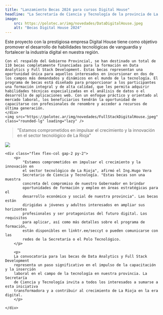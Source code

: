 ```yaml
---
title: "Lanzamiento Becas 2024 para cursos Digital House"
headline: "La Secretaría de Ciencia y Tecnología de la provincia de La Rioja se enorgullece en anunciar el lanzamiento de 110 becas, en el marco del Plan de Formación con Empleabilidad 2024."
image:
    src: https://polotec.ar/img/novedades/DataDigitalHouse.jpeg
    alt: "Becas Digital House 2024"
---
```


<article class="flex justify-center border-x border-red-300">
<div class="w-4/5 flex flex-col items-center gap-8">
<div class="grid lg:grid-cols-2 gap-4">
    <div class="flex flex-col gap-2 py-2">
    Este proyecto con la prestigiosa empresa Digital House tiene como objetivo promover el desarrollo de habilidades tecnológicas de vanguardia y fortalecer la industria digital en nuestra región.

    Con el respaldo del Gobierno Provincial, se han destinado un total de 110 becas completamente financiadas para la formación en Data Analytics y Full Stack Development. Estas becas representan una oportunidad única para aquellos interesados en incursionar en dos de los campos más demandados y dinámicos en el mundo de la tecnología. El programa de becas está diseñado para proporcionar a los participantes una formación integral y de alta calidad, que les permita adquirir habilidades técnicas especializadas en el análisis de datos o el desarrollo de aplicaciones web. Con un enfoque práctico y orientado al mercado laboral, los beneficiarios tendrán la oportunidad de capacitarse con profesionales de renombre y acceder a recursos de última generación.
    </div>
    <img src="https://polotec.ar/img/novedades/FullStackDigitalHouse.jpeg" class="rounded-lg" loading="lazy" />

</div>

<blockquote class="border-l-4 border-red-500 p-2 text-lg italic bg-red-100">
    <p>
        "Estamos comprometidos en impulsar el crecimiento y la innovación en el
        sector tecnológico de La Rioja"
    </p>
</blockquote>

<div class="flex flex-col-reverse lg:grid md:grid-cols-2 gap-4">
    <img src="https://polotec.ar/img/novedades/DataDigitalHouse.jpeg" class="rounded-lg" loading="lazy" />

    <div class="flex flex-col gap-2 py-2">
        <p>
            "Estamos comprometidos en impulsar el crecimiento y la innovación en
            el sector tecnológico de La Rioja", afirmó el Ing.Hugo Vera
            Secretario de Ciencia y Tecnología. "Estas becas son una muestra
            concreta del compromiso de nuestro Gobernador en brindar
            oportunidades de formación y empleo en áreas estratégicas para el
            desarrollo económico y social de nuestra provincia". Las becas están
            dirigidas a jóvenes y adultos interesados en ampliar sus horizontes
            profesionales y ser protagonistas del futuro digital. Los requisitos
            para aplicar, así como más detalles sobre el programa de formación,
            están disponibles en linktr.ee/seccyt o pueden comunicarse con las
            redes de la Secretaría o el Polo Tecnológico.
        </p>

        <p>
        La convocatoria para las becas de Data Analytics y Full Stack Development
        representa un paso significativo en el impulso de la capacitación y la inserción
        laboral en el campo de la tecnología en nuestra provincia. La Secretaría
        de Ciencia y Tecnología invita a todos los interesados a sumarse a esta iniciativa
        transformadora y a contribuir al crecimiento de La Rioja en la era digital.
        </p>

    </div>

</div>

</div>
</article>
